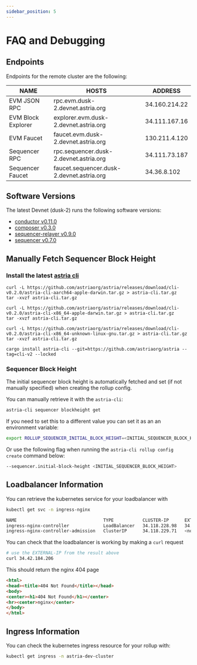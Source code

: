 ```yaml
---
sidebar_position: 5
---
```


# FAQ and Debugging

## Endpoints

Endpoints for the remote cluster are the following:

| NAME | HOSTS | ADDRESS |
|-----|-----|-----|
| EVM JSON RPC | rpc.evm.dusk-2.devnet.astria.org | 34.160.214.22 |
| EVM Block Explorer | explorer.evm.dusk-2.devnet.astria.org | 34.111.167.16 |
| EVM Faucet | faucet.evm.dusk-2.devnet.astria.org | 130.211.4.120 |
| Sequencer RPC | rpc.sequencer.dusk-2.devnet.astria.org | 34.111.73.187 |
| Sequencer Faucet | faucet.sequencer.dusk-2.devnet.astria.org | 34.36.8.102 |

## Software Versions

The latest Devnet (dusk-2) runs the following software versions:
- [conductor v0.11.0](https://github.com/astriaorg/astria/releases/tag/v0.11.0--conductor)
- [composer v0.3.0](https://github.com/astriaorg/astria/releases/tag/v0.3.0--composer)
- [sequencer-relayer v0.9.0](https://github.com/astriaorg/astria/releases/tag/v0.9.0--sequencer-relayer)
- [sequencer v0.7.0](https://github.com/astriaorg/astria/releases/tag/v0.7.0--sequencer)

## Manually Fetch Sequencer Block Height

### Install the latest [astria cli](https://github.com/astriaorg/astria/releases/tag/cli-v0.2.0)


<Tabs>
  <TabItem value="ARM Mac" label="ARM Mac" default>

    curl -L https://github.com/astriaorg/astria/releases/download/cli-v0.2.0/astria-cli-aarch64-apple-darwin.tar.gz > astria-cli.tar.gz
    tar -xvzf astria-cli.tar.gz 

  </TabItem>
  <TabItem value="X86_64 Mac" label="X86_64 Mac">

    curl -L https://github.com/astriaorg/astria/releases/download/cli-v0.2.0/astria-cli-x86_64-apple-darwin.tar.gz > astria-cli.tar.gz
    tar -xvzf astria-cli.tar.gz 

  </TabItem>
  <TabItem value="x86_64 Linux" label="x86_64 Linux">

    curl -L https://github.com/astriaorg/astria/releases/download/cli-v0.2.0/astria-cli-x86_64-unknown-linux-gnu.tar.gz > astria-cli.tar.gz
    tar -xvzf astria-cli.tar.gz 

  </TabItem>
   <TabItem value="From Source" label="From Source">

    cargo install astria-cli --git=https://github.com/astriaorg/astria --tag=cli-v2 --locked

  </TabItem>
</Tabs>

### Sequencer Block Height

The initial sequencer block height is automatically fetched and set
(if not manually specified) when creating the rollup config.

You can manually retrieve it with the `astria-cli`:

```bash
astria-cli sequencer blockheight get
```

If you need to set this to a different value
you can set it as an an environment variable:

```bash
export ROLLUP_SEQUENCER_INITIAL_BLOCK_HEIGHT=<INITIAL_SEQUENCER_BLOCK_HEIGHT>
```

Or use the following flag when running the `astria-cli rollup config create`
command below:

```bash
--sequencer.initial-block-height <INITIAL_SEQUENCER_BLOCK_HEIGHT>
```

## Loadbalancer Information

You can retrieve the kubernetes service for your loadbalancer with

```bash
kubectl get svc -n ingress-nginx
```

```bash
NAME                                 TYPE           CLUSTER-IP      EXTERNAL-IP     PORT(S)                      AGE
ingress-nginx-controller             LoadBalancer   34.118.228.98   34.42.184.206   80:31623/TCP,443:31357/TCP   57s
ingress-nginx-controller-admission   ClusterIP      34.118.229.71   <none>          443/TCP                      57s
```

You can check that the loadbalancer is working by making a `curl` request

```bash
# use the EXTERNAL-IP from the result above
curl 34.42.184.206 
```

This should return the nginx 404 page

```html
<html>
<head><title>404 Not Found</title></head>
<body>
<center><h1>404 Not Found</h1></center>
<hr><center>nginx</center>
</body>
</html>
```

## Ingress Information

You can check the kubernetes ingress resource for your rollup with:

```bash
kubectl get ingress -n astria-dev-cluster
```
